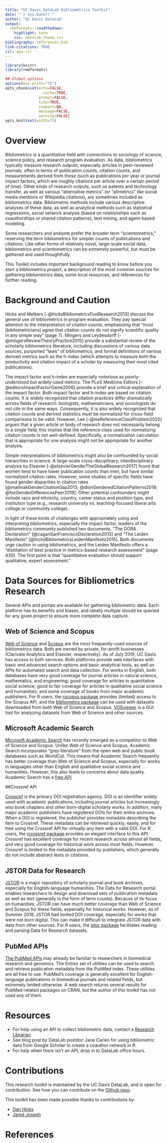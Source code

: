 ```yaml
---
title: "UC Davis DataLab Bibliometrics Toolkit"
date: "`r Sys.Date()`"
author: "UC Davis DataLab"
output:
  rmdformats::readthedown:
    highlight: kate
    css: datalab_theme.css
bibliography: references.bib
link-citations: TRUE
csl: apa.csl
---
```


```r
library(knitr)
library(rmdformats)

## Global options
options(max.print="75")
opts_chunk$set(echo=FALSE,
	             cache=TRUE,
               prompt=FALSE,
               tidy=TRUE,
               comment=NA,
               message=FALSE,
               warning=FALSE)
opts_knit$set(width=75)
```

# Overview

Bibliometrics is a quantitative field with connections to sociology of science, science policy, and research program evaluation. As data, bibliometrics typically measure research outputs, especially articles in peer-reviewed journals, often in terms of publication counts, citation counts, and measurements derived from these (such as publications per year or journal impact factors, which are roughly citations per article over a certain period of time). Other kinds of research outputs, such as patents and technology transfer, as well as various "alternative metrics" (or "altmetrics" like social media mentions or Wikipedia citations), are sometimes included as bibliometrics data. Bibliometric methods include various descriptive analyses of these data, as well as analytical methods such as statistical regressions, social network analysis (based on relationships such as coauthorships or shared citation patterns), text mining, and agent-based modeling.

Some researchers and analysts prefer the broader term "scientometrics," reserving the term bibliometrics for simpler counts of publications and citations. Like other forms of relatively novel, large-scale social data, bibliometrics and scientometrics can be extremely powerful, but must be gathered and used thoughtfully.

This Toolkit includes important background reading to know before you start a bibliometrics project, a description of the most common sources for gathering bibliometrics data, some local resources, and references for further reading.

# Background and Caution

Hicks and Melkers [-@hicksBibliometricsToolResearch2013] discuss the general use of bibliometrics in program evaluation. They pay special attention to the interpretation of citation counts, emphasizing that "most [bibliometricians] agree that citation counts do not signify scientific quality in any simple way" (page 7). Mingers and Leydesdorff [-@mingersReviewTheoryPractice2015] provide a substantial review of the scholarly bibliometrics literature, including discussions of various data sources, purported "laws" of bibliometrics, and formal definitions of various derived metrics such as the h-index (which attempts to measure both the productivity and citation impact of a scholar by measuring their most cited publications).

The impact factor and h-index are especially notorious as poorly-understood but widely-used metrics. The PLoS Medicine Editors [-@editorsImpactFactorGame2006] provide a brief and critical explanation of the impact factor. Both impact factor and h-index are based on citation counts. It is widely recognized that citation practices differ dramatically across fields of research: biologists, mathematicians, and sociologists do not cite in the same ways. Consequently, it is also widely recognized that citation counts and derived statistics must be normalized for cross-field comparisons to be valid. However, Lee [-@leeReferenceClassProblem2020] argues that a given article or body of research does not necessarily belong to a single field; this implies that the reference class used for normalizing citation counts is not well-defined. Specifically, a normalization calculation that is appropriate for one analysis might not be appropriate for another analysis.

Simple interpretations of bibliometrics might also be confounded by social hierarchies in science. A large-scale cross-disciplinary, interdisciplinary analysis by Elsevier [-@elsevierGenderTheGlobalResearch2017] found that women tend to have lower publication counts than men, but have similar normalized citation rates. However, some studies of specific fields have found gender disparities in citation rates [@maliniakGenderCitationGap2013; @dionGenderedCitationPatterns2018; @foxGenderDifferencesPeer2019]. Other potential confounders might include race and ethnicity, country, career status and position type, and institution type (e.g., research university vs. teaching-focused liberal arts college or community college).

In light of these kinds of challenges with appropriately using and interpreting bibliometrics, especially the impact factor, leaders of the bibliometrics community published two documents, "The DORA Declaration" [@caganSanFranciscoDeclaration2013] and "The Leiden Manifesto" [@hicksBibliometricsLeidenManifesto2015]. Both documents urge caution in using bibliometrics, and the Leiden Manifesto offers a "distillation of best practice in metrics-based research assessment" (page 430). The first point is that "quantitative evaluation should support qualitative, expert assessment."

# Data Sources for Bibliometrics Research

Several APIs and portals are available for gathering bibliometric data. Each platform has its benefits and biases, and ideally multiple should be queried for any given project to ensure more complete data capture.

## Web of Science and Scopus

[Web of Science](https://webofknowledge.com/) and [Scopus](https://scopus.com/) are the most frequently-used sources of bibliometrics data. Both are owned by private, for-profit businesses (Clarivate Analytics and Elsevier, respectively). As of July 2019, UC Davis has access to both services. Both platforms provide web interfaces with basic and advanced search options and basic analytical tools, as well as APIs for automated search and data collection. For works in English, both databases have very good coverage for journal articles in natural science, mathematics, and engineering; good coverage for articles in quantitative social science; good to fair coverage for articles in qualitative social science and humanities; and some coverage of books from major academic publishers. For R users, the [rscopus package](https://cran.r-project.org/package=rscopus) provides (limited) access to the Scopus API, and the [bibliometrix package](https://cran.r-project.org/package=bibliometrix) can be used with datasets downloaded from both Web of Science and Scopus. [VOSviewer](https://www.vosviewer.com/) is a GUI tool for analyzing datasets from Web of Science and other sources.

## Microsoft Academic Search

[Microsoft Academic Search](https://academic.microsoft.com/home) has recently emerged as a competitor to Web of Science and Scopus. Unlike Web of Science and Scopus, Academic Search incorporates "grey literature" from the open web and public book databases such as WorldCat. This means that Academic Search frequently has better coverage than Web of Science and Scopus, especially for works in languages other than English and qualitative social science and humanities. However, this also leads to concerns about data quality. Academic Search has a [free API](https://docs.microsoft.com/en-us/azure/cognitive-services/academic-knowledge/home).

##Crossref API

[Crossref](https://github.com/CrossRef/rest-api-doc) is the primary DOI registration agency. DOI is an identifier widely used with academic publications, including journal articles but increasingly also book chapters and other born-digital scholarly works. In addition, many major academic publishers have registered DOIs for their entire archives. When a DOI is registered, the publisher provides metadata describing the item to Crossref. These metadata can be retrieved quickly, easily, and for free using the Crossref API for virtually any item with a valid DOI. For R users, the [rcrossref package](https://cran.r-project.org/package=rcrossref) provides an elegant interface to this API. Crossref has excellent coverage for recent research across almost all fields, and very good coverage for historical work across most fields. However, Crossref is limited to the metadata provided by publishers, which generally do not include abstract texts or citations.

## JSTOR Data for Research

[JSTOR](https://www.jstor.org/dfr/) is a major repository of scholarly journal and book archives, especially for English-language humanities. The Data for Research portal enables researchers to design and download sets of publication metadata as well as text (generally in the form of term counts). Because of its focus on humanities, JSTOR can have much better coverage than Web of Science and Scopus for these fields, especially for historical works. However, as of Summer 2018, JSTOR had limited DOI coverage, especially for works that were not born digital. This can make it difficult to integrate JSTOR data with data from other sources. For R users, the [jstor package](https://cran.r-project.org/package=jstor) facilitates reading and parsing Data for Research datasets.

## PubMed APIs

[The PubMed APIs](https://www.ncbi.nlm.nih.gov/home/develop/api/) may already be familiar to researchers in biomedical research and genomics. The Entrez set of utilities can be used to search and retrieve publication metadata from the PubMed index. These utilities are all free to use. PubMed's coverage is generally excellent for English-language publications in biomedical journals and related fields, but extremely limited otherwise. A web search returns several results for PubMed-related packages on CRAN, but the author of this toolkit has not used any of them.

# Resources

* For help using an API to collect bibliometric data, contact a [Research Librarian](https://www.library.ucdavis.edu/service/researchsupport/).
* See blog post by DataLab postdoc Jane Carlen for using bibliometric data from Google Scholar to create a coauthor network in R.
* For help when there isn’t an API, drop in to DataLab office hours.

# Contributions

This research toolkit is maintained by the UC Davis DataLab, and is open for contribution. See how you can contribute on the [Github repo](https://github.com/ucdavisdatalab/research-toolkits).

This toolkit has been made possible thanks to contributions by:

* [Dan Hicks](https://dhicks.github.io/)
* [Jared Joseph](https://jnjoseph.com/)

# References